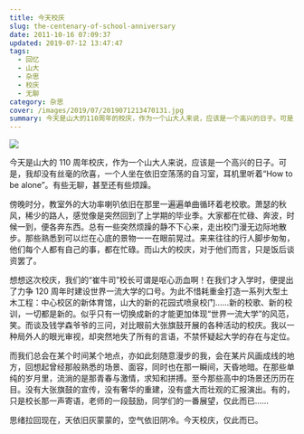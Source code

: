 ```yaml
---
title: 今天校庆
slug: the-centenary-of-school-anniversary
date: 2011-10-16 07:09:37
updated: 2019-07-12 13:47:47
tags:
  - 回忆
  - 山大
  - 杂思
  - 校庆
  - 无聊
category: 杂思
cover: /images/2019/07/2019071213470131.jpg
summary: 今天是山大的110周年的校庆，作为一个山大人来说，应该是一个高兴的日子。可是，我却没有丝毫的欣喜，一个人坐在依旧空荡荡的自习室，耳机里听着“How to be alone”。
---
```

![](/images/2019/07/2019071213435191.jpg)

<NeteasePlayer id={1810227452} />

今天是山大的 110 周年校庆，作为一个山大人来说，应该是一个高兴的日子。可是，我却没有丝毫的欣喜，一个人坐在依旧空荡荡的自习室，耳机里听着“How to be alone”。有些无聊，甚至还有些烦躁。

傍晚时分，教室外的大功率喇叭依旧在那里一遍遍单曲循环着老校歌。萧瑟的秋风，稀少的路人，感觉像是突然回到了上学期的毕业季。大家都在忙碌、奔波，时候一到，便各奔东西。总有一些突然烦躁的静不下心来，走出校门漫无边际地散步。那些熟悉到可以烂在心底的景物一一在眼前晃过。来来往往的行人脚步匆匆，他们每个人都有自己的事，都在忙碌。而山大的校庆，对于他们而言，只是饭后谈资罢了。

想想这次校庆，我们的“崔牛司”校长可谓是呕心沥血啊！在我们才入学时，便提出了力争 120 周年时建设世界一流大学的口号。为此不惜耗重金打造一系列大型土木工程：中心校区的新体育馆，山大的新的花园式喷泉校门……新的校歌、新的校训，一切都是新的。似乎只有一切换成新的才能更加体现“世界一流大学”的风范，笑。而谈及钱学森爷爷的三问，对比眼前大张旗鼓开展的各种活动的校庆。我以一种局外人的眼光审视，却突然地失了所有的言语，不禁怀疑起大学的存在与定位。

而我们总会在某个时间某个地点，亦如此刻随意漫步的我，会在某片风画成线的地方，回想起曾经那般熟悉的场景、面容，同时也在那一瞬间，天昏地暗。在那些单纯的岁月里，流淌的是那青春与激情，求知和拼搏。至今那些高中的场景还历历在目。没有大张旗鼓的宣传，没有奢华的重建，没有盛大而壮观的汇报演出。有的，只是校长那一声寄语，老师的一段鼓励，同学们的一番展望，仅此而已……

思绪拉回现在，天依旧灰蒙蒙的，空气依旧阴冷。今天校庆，仅此而已。
